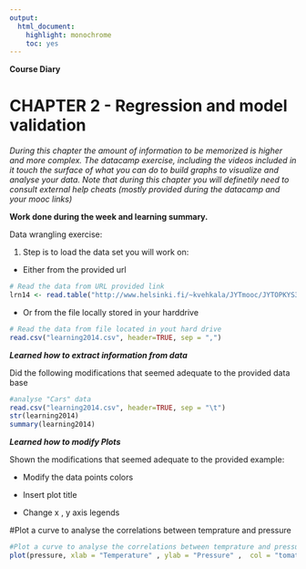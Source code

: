 ```yaml
---
output: 
  html_document: 
    highlight: monochrome
    toc: yes
---
```

**Course Diary**

# CHAPTER 2 - Regression and model validation

*During this chapter the amount of information to be memorized is higher and more complex. The datacamp exercise, including the videos included in it touch the surface of what you can do to build graphs to visualize and analyse your data. Note that during this chapter you will definetily need to consult external help cheats (mostly provided during the datacamp and your mooc links)*


**Work done during the week and learning summary.**

Data wrangling exercise: 

1. Step is to load the data set you will work on:
 
 - Either from the provided url 
 
```r
# Read the data from URL provided link
lrn14 <- read.table("http://www.helsinki.fi/~kvehkala/JYTmooc/JYTOPKYS3-data.txt", sep=",", header=TRUE)
```
  
 - Or from the file locally stored in your harddrive 
 
```r
# Read the data from file located in yout hard drive
read.csv("learning2014.csv", header=TRUE, sep = ",")
```
 



_**Learned how to extract information from data**_

Did the following modifications that seemed adequate to the provided data base


```r
#analyse "Cars" data
read.csv("learning2014.csv", header=TRUE, sep = "\t")
str(learning2014)
summary(learning2014)


```

_**Learned how to modify Plots**_

Shown the modifications that seemed adequate to the provided example: 

- Modify the data points colors 

- Insert plot title 

- Change x , y axis legends 

#Plot a curve to analyse the correlations between temprature and pressure
```r
#Plot a curve to analyse the correlations between temprature and pressure
plot(pressure, xlab = "Temperature" , ylab = "Pressure" ,  col = "tomato", bg = "grey", main = "Temperature - Pressure curve")
```


